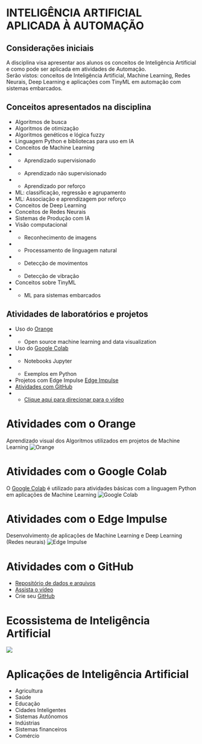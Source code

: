 # INTELIGÊNCIA ARTIFICIAL APLICADA À AUTOMAÇÃO 

## Considerações iniciais
A disciplina visa apresentar aos alunos os conceitos de Inteligência Artificial e como pode ser aplicada em atividades de Automação.
<br>
Serão vistos: conceitos de Inteligência Artificial, Machine Learning, Redes Neurais, Deep Learning e aplicações com TinyML em automação com sistemas embarcados.

## Conceitos apresentados na disciplina

+ Algoritmos de busca
+ Algoritmos de otimização
+ Algoritmos genéticos e lógica fuzzy
+ Linguagem Python e bibliotecas para uso em IA
+ Conceitos de Machine Learning
+ + Aprendizado supervisionado
+ + Aprendizado não supervisionado
+ + Aprendizado por reforço
+ ML: classificação, regressão e agrupamento
+ ML: Associação e aprendizagem por reforço
+ Conceitos de Deep Learning
+ Conceitos de Redes Neurais
+ Sistemas de Produção com IA
+ Visão computacional
+ + Reconhecimento de imagens
+ + Processamento de linguagem natural
+ + Detecção de movimentos
+ + Detecção de vibração
+ Conceitos sobre TinyML
+ + ML para sistemas embarcados

## Atividades de laboratórios e projetos
+ Uso do [Orange](https://orangedatamining.com/)
+ + Open source machine learning and data visualization
+ Uso do [Google Colab](https://colab.research.google.com/)
+ + Notebooks Jupyter
+ + Exemplos em Python
+ Projetos com Edge Impulse [Edge Impulse](https://wwwedgeimpulse.com/)
+ [Atividades com GitHub](https://docs.github.com/en/get-started/quickstart/hello-world)
+ + [Clique aqui para direcionar para o vídeo](https://www.youtube.com/watch?v=_hZf1teRFNg
)

# Atividades com o Orange
Aprendizado visual dos Algoritmos utilizados em projetos de Machine Learning
![Orange](imagens/orange_imagem1.png)

# Atividades com o Google Colab
O [Google Colab](https://colab.research.google.com/) é utilizado para atividades básicas com a linguagem Python em aplicações de Machine Learning
![Google Colab](imagens/colab_imagem2.png)

# Atividades com o Edge Impulse
Desenvolvimento de aplicações de Machine Learning e Deep Learning (Redes neurais) 
![Edge Impulse](imagens/edge_impulse_imagem_3.png)

# Atividades com o GitHub

+ [Repositório de dados e arquivos](https://docs.github.com/en/get-started/quickstart/hello-world)
+ [Assista o vídeo](https://www.youtube.com/watch?v=_hZf1teRFNg)
+ Crie seu [GitHub](https://github.com/signup?source=login)

# Ecossistema de Inteligência Artificial
![](/imagens/Ecossistema_de_Intelig%C3%AAncia_Artificial.png)

# Aplicações de Inteligência Artificial
+ Agricultura
+ Saúde
+ Educação
+ Cidades Inteligentes
+ Sistemas Autônomos
+ Indústrias
+ Sistemas financeiros
+ Comércio                 

